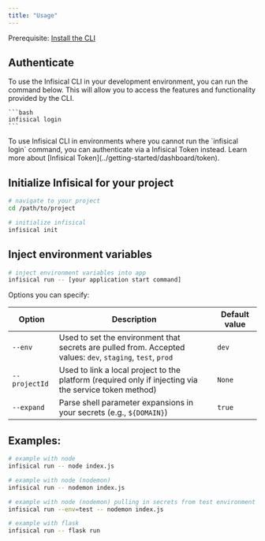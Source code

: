 ```yaml
---
title: "Usage"
---
```


Prerequisite: [Install the CLI](/cli/overview)

## Authenticate
<Tabs>
  <Tab title="Local development">
    To use the Infisical CLI in your development environment, you can run the command below.
    This will allow you to access the features and functionality provided by the CLI.

    ```bash 
    infisical login 
    ```
  </Tab>

  <Tab title="Infisical Token">
    To use Infisical CLI in environments where you cannot run the `infisical login` command, you can authenticate via a
    Infisical Token instead. Learn more about [Infisical Token](../getting-started/dashboard/token).
  </Tab>
</Tabs>

## Initialize Infisical for your project

```bash
# navigate to your project
cd /path/to/project

# initialize infisical
infisical init
```

## Inject environment variables

```bash
# inject environment variables into app
infisical run -- [your application start command]
```

Options you can specify:

| Option        | Description                                                                                                 | Default value |
| ------------- | ----------------------------------------------------------------------------------------------------------- | ------------- |
| `--env`       | Used to set the environment that secrets are pulled from. Accepted values: `dev`, `staging`, `test`, `prod` | `dev`         |
| `--projectId` | Used to link a local project to the platform (required only if injecting via the service token method)      | `None`        |
| `--expand`    | Parse shell parameter expansions in your secrets (e.g., `${DOMAIN}`)                                        | `true`        |

## Examples:

```bash
# example with node
infisical run -- node index.js

# example with node (nodemon)
infisical run -- nodemon index.js

# example with node (nodemon) pulling in secrets from test environment
infisical run --env=test -- nodemon index.js

# example with flask
infisical run -- flask run
```
